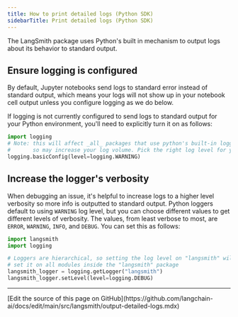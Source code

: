```yaml
---
title: How to print detailed logs (Python SDK)
sidebarTitle: Print detailed logs (Python SDK)
---
```


The LangSmith package uses Python's built in  mechanism to output logs about its behavior to standard output.

## Ensure logging is configured

<Note>
By default, Jupyter notebooks send logs to standard error instead of standard output, which means your logs will not show up in your notebook cell output unless you configure logging as we do below.
</Note>

If logging is not currently configured to send logs to standard output for your Python environment, you'll need to explicitly turn it on as follows:

```python
import logging
# Note: this will affect _all_ packages that use python's built-in logging mechanism,
#       so may increase your log volume. Pick the right log level for your use case.
logging.basicConfig(level=logging.WARNING)
```

## Increase the logger's verbosity

When debugging an issue, it's helpful to increase logs to a higher level verbosity so more info is outputted to standard output. Python loggers default to using `WARNING` log level, but you can choose different values to get different levels of verbosity. The values, from least verbose to most, are `ERROR`, `WARNING`, `INFO`, and `DEBUG`. You can set this as follows:


```python
import langsmith
import logging

# Loggers are hierarchical, so setting the log level on "langsmith" will
# set it on all modules inside the "langsmith" package
langsmith_logger = logging.getLogger("langsmith")
langsmith_logger.setLevel(level=logging.DEBUG)
```

---

<Callout icon="pen-to-square" iconType="regular">
  [Edit the source of this page on GitHub](https://github.com/langchain-ai/docs/edit/main/src/langsmith/output-detailed-logs.mdx)
</Callout>
